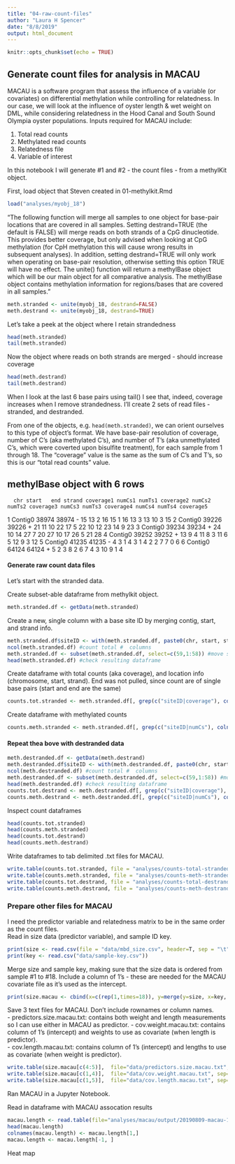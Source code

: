 ```yaml
---
title: "04-raw-count-files"
author: "Laura H Spencer"
date: "8/8/2019"
output: html_document
---
```


```r
knitr::opts_chunk$set(echo = TRUE)
```

## Generate count files for analysis in MACAU 

MACAU is a software program that assess the influence of a variable (or covariates) on differential methylation while controlling for relatedness. In our case, we will look at the influence of oyster length & wet weight on DML, while considering relatedness in the  Hood Canal and South Sound Olympia oyster populations. Inputs required for MACAU include: 

  1) Total read counts
  2) Methylated read counts 
  3) Relatedness file 
  4) Variable of interest 
  
In  this notebook I will generate #1 and  #2 - the count files - from a methylKit object. 

First, load object that Steven created in 01-methylkit.Rmd 

```r
load("analyses/myobj_18")
```

"The following function will merge all samples to one object for base-pair locations that are covered in all samples. Setting destrand=TRUE (the default is FALSE) will merge reads on both strands of a CpG dinucleotide. This provides better coverage, but only advised when looking at CpG methylation (for CpH methylation this will cause wrong results in subsequent analyses). In addition, setting destrand=TRUE will only work when operating on base-pair resolution, otherwise setting this option TRUE will have no effect. The unite() function will return a methylBase object which will be our main object for all comparative analysis. The methylBase object contains methylation information for regions/bases that are covered in all samples."

```r
meth.stranded <- unite(myobj_18, destrand=FALSE)
meth.destrand <- unite(myobj_18, destrand=TRUE)
```

Let's take a peek at the object where I retain strandedness 

```r
head(meth.stranded)
tail(meth.stranded)
```

Now the object where reads on both strands are merged - should increase coverage 

```r
head(meth.destrand)
tail(meth.destrand)
```

When I look at the last 6  base pairs using tail() I see that, indeed, coverage increases when I remove strandedness. I'll create 2 sets of read files - stranded, and destranded. 

From one of the objects, e.g. `head(meth.stranded)`, we can orient ourselves to this type of object's format. We have base-pair resolution of coverage, number of C's (aka methylated C's), and number of T's (aka unmethylated C's, which were coverted upon bisulfite treatment), for each sample from 1 through 18. The "coverage" value is the same as the sum of C's and T's, so this is our "total read counts" value. 

methylBase object with 6 rows
--------------
      chr start   end strand coverage1 numCs1 numTs1 coverage2 numCs2 numTs2 coverage3 numCs3 numTs3 coverage4 numCs4 numTs4 coverage5
1 Contig0 38974 38974      -        15     13      2        16     15      1        16     13      3        13     10      3        15
2 Contig0 39226 39226      +        21     11     10        22     17      5        22     10     12        23     14      9        23
3 Contig0 39234 39234      +        24     10     14        27      7     20        27     10     17        26      5     21        28
4 Contig0 39252 39252      +        13      9      4        11      8      3        11      6      5        12      9      3        12
5 Contig0 41235 41235      -         4      3      1         4      3      1         4      2      2         7      7      0         6
6 Contig0 64124 64124      +         5      2      3         8      2      6         7      4      3        10      9      1         4


#### Generate raw count data  files 

Let's start with the stranded data. 

Create subset-able dataframe from methylkit object. 

```r
meth.stranded.df <- getData(meth.stranded)
```

Create a new, single column with a base site ID by merging contig, start, and strand info. 

```r
meth.stranded.df$siteID <- with(meth.stranded.df, paste0(chr, start, strand))  #merge id columns into 1
ncol(meth.stranded.df) #count total #  columns 
meth.stranded.df <- subset(meth.stranded.df, select=c(59,1:58)) #move siteID to first  column
head(meth.stranded.df) #check resulting dataframe 
```

Create dataframe with total counts (aka coverage), and location info (chromosome, start, strand). End was not pulled, since count are of single base pairs (start and end are the same)

```r
counts.tot.stranded <- meth.stranded.df[, grep(c("siteID|coverage"), colnames(meth.stranded.df))]
```

Create dataframe with methylated counts  

```r
counts.meth.stranded <- meth.stranded.df[, grep(c("siteID|numCs"), colnames(meth.stranded.df))]
```

#### Repeat thea bove with destranded data 

```r
meth.destranded.df <- getData(meth.destrand)
meth.destranded.df$siteID <- with(meth.destranded.df, paste0(chr, start))  #merge id columns into 1
ncol(meth.destranded.df) #count total #  columns 
meth.destranded.df <- subset(meth.destranded.df, select=c(59,1:58)) #move siteID to first  column
head(meth.destranded.df) #check resulting dataframe 
counts.tot.destrand <- meth.destranded.df[, grep(c("siteID|coverage"), colnames(meth.destranded.df))]
counts.meth.destrand <- meth.destranded.df[, grep(c("siteID|numCs"), colnames(meth.destranded.df))]
```

Inspect count dataframes  

```r
head(counts.tot.stranded)
head(counts.meth.stranded)
head(counts.tot.destrand)
head(counts.meth.destrand)
```

Write dataframes to tab delimited .txt files for MACAU. 

```r
write.table(counts.tot.stranded, file = "analyses/counts-total-stranded.txt", sep = "\t", row.names = FALSE,  quote = FALSE)
write.table(counts.meth.stranded, file = "analyses/counts-meth-stranded.txt", sep = "\t", row.names = FALSE,  quote = FALSE)
write.table(counts.tot.destrand, file = "analyses/counts-total-destrand.txt", sep = "\t", row.names = FALSE,  quote = FALSE)
write.table(counts.meth.destrand, file = "analyses/counts-meth-destrand.txt", sep = "\t", row.names = FALSE,  quote = FALSE)
```

### Prepare other files for MACAU

I need the predictor variable and  relatedness matrix to be in the same order as the count files.  
Read in size data (predictor variable), and sample ID key. 
```r
print(size <- read.csv(file = "data/mbd_size.csv", header=T, sep = "\t"))
print(key <- read.csv("data/sample-key.csv"))
```

Merge size and sample key, making sure that the size data is ordered from sample #1 to #18. Include a  column of 1's - these are needed for the MACAU covariate file as it's used as the intercept. 
```r
print(size.macau <- cbind(x=c(rep(1,times=18)), y=merge(y=size, x=key, by.y="Sample", by.x="SAMPLE")))
```

Save 3 text files for MACAU. Don't include rownames or column names.  
- predictors.size.macau.txt: contains both weight and length measurements so I can use either in MACAU as predictor. 
- cov.weight.macau.txt: contains column of 1's (intercept) and weights to use as covariate (when length is predictor).  
- cov.length.macau.txt: contains column of 1's (intercept) and lengths to use as covariate (when weight is predictor).  

```r
write.table(size.macau[c(4:5)],  file="data/predictors.size.macau.txt", sep="\t", row.names = FALSE, col.names = FALSE)
write.table(size.macau[c(1,4)],  file="data/cov.weight.macau.txt", sep="\t", row.names = FALSE, col.names = FALSE)
write.table(size.macau[c(1,5)],  file="data/cov.length.macau.txt", sep="\t", row.names = FALSE, col.names = FALSE)
```


Ran MACAU in a Jupyter Notebook. 

Read in dataframe with MACAU assocation results 

```r
macau.length <- read.table(file="analyses/macau/output/20190809-macau-1.assoc.txt", sep = "\t", stringsAsFactors = F)
head(macau.length)
colnames(macau.length) <- macau.length[1,]
macau.length <- macau.length[-1, ] 
```

Heat map 
